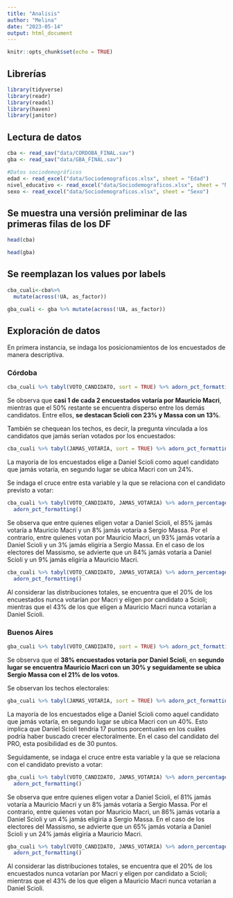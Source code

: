 ```yaml
---
title: "Analisis"
author: "Melina"
date: "2023-05-14"
output: html_document
---
```


```r
knitr::opts_chunk$set(echo = TRUE)
```

## Librerías

```r
library(tidyverse)
library(readr)
library(readxl)
library(haven)
library(janitor)
```


## Lectura de datos

```r
cba <- read_sav("data/CORDOBA_FINAL.sav")
gba <- read_sav("data/GBA_FINAL.sav")

#Datos sociodemográficos
edad <- read_excel("data/Sociodemograficos.xlsx", sheet = "Edad")
nivel_educativo <- read_excel("data/Sociodemograficos.xlsx", sheet = "Nivel_educativo")
sexo <- read_excel("data/Sociodemograficos.xlsx", sheet = "Sexo")

```

## Se muestra una versión preliminar de las primeras filas de los DF

```r
head(cba)
```
```r
head(gba)
```


## Se reemplazan los values por labels
```r

cba_cuali<-cba%>%
  mutate(across(!UA, as_factor))

gba_cuali <- gba %>% mutate(across(!UA, as_factor))

```

## Exploración de datos

En primera instancia, se indaga los posicionamientos de los encuestados de manera descriptiva. 

### Córdoba 

```r

cba_cuali %>% tabyl(VOTO_CANDIDATO, sort = TRUE) %>% adorn_pct_formatting() %>% arrange(desc(n)) %>% adorn_totals()

```
Se observa que **casi 1 de cada 2 encuestados votaría por Mauricio Macri**, mientras que el 50% restante se encuentra disperso entre los demás candidatos. Entre ellos, **se destacan Scioli con 23% y Massa con un 13%**. 

También se chequean los techos, es decir, la pregunta vinculada a los candidatos que jamás serían votados por los encuestados: 

```r
cba_cuali %>% tabyl(JAMAS_VOTARIA, sort = TRUE) %>% adorn_pct_formatting() %>% arrange(desc(n)) %>% adorn_totals()


```
La mayoría de los encuestados elige a Daniel Scioli como aquel candidato que jamás votaría, en segundo lugar se ubica Macri con un 24%. 

Se indaga el cruce entre esta variable y la que se relaciona con el candidato previsto a votar: 
```r
cba_cuali %>% tabyl(VOTO_CANDIDATO, JAMAS_VOTARIA) %>% adorn_percentages('row')  %>% 
  adorn_pct_formatting()
```

Se observa que entre quienes eligen votar a Daniel Scioli, el 85% jamás votaría a Mauricio Macri y un 8% jamás votaría a Sergio Massa. Por el contrario, entre quienes votan por Mauricio Macri, un 93% jamás votaría a Daniel Scioli y un 3% jamás eligiría a Sergio Massa. En el caso de los electores del Massismo, se advierte que un 84% jamás votaría a Daniel Scioli y un 9% jamás eligiría a Mauricio Macri. 

```r
cba_cuali %>% tabyl(VOTO_CANDIDATO, JAMAS_VOTARIA) %>% adorn_percentages('all')  %>% 
  adorn_pct_formatting()
```

Al considerar las distribuciones totales, se encuentra que el 20% de los encuestados nunca votarían por Macri y eligen por candidato a Scioli; mientras que el 43% de los que eligen a Mauricio Macri nunca votarían a Daniel Scioli. 

### Buenos Aires 

```r

gba_cuali %>% tabyl(VOTO_CANDIDATO, sort = TRUE) %>% adorn_pct_formatting() %>% arrange(desc(n)) %>% adorn_totals()

```
Se observa que el **38% encuestados votaría por Daniel Scioli**, en **segundo lugar se encuentra Mauricio Macri con un 30% y seguidamente se ubica Sergio Massa con el 21% de los votos**. 

Se observan los techos electorales: 

```r
gba_cuali %>% tabyl(JAMAS_VOTARIA, sort = TRUE) %>% adorn_pct_formatting() %>% arrange(desc(n)) %>% adorn_totals()


```
La mayoría de los encuestados elige a Daniel Scioli como aquel candidato que jamás votaría, en segundo lugar se ubica Macri con un 40%. Esto implica que Daniel Scioli tendría 17 puntos porcentuales en los cuáles podría haber buscado crecer electoralmente. En el caso del candidato del PRO, esta posibilidad es de 30 puntos. 

Seguidamente, se indaga el cruce entre esta variable y la que se relaciona con el candidato previsto a votar: 
```r
gba_cuali %>% tabyl(VOTO_CANDIDATO, JAMAS_VOTARIA) %>% adorn_percentages('row')  %>% 
  adorn_pct_formatting()
```

Se observa que entre quienes eligen votar a Daniel Scioli, el 81% jamás votaría a Mauricio Macri y un 8% jamás votaría a Sergio Massa. Por el contrario, entre quienes votan por Mauricio Macri, un 86% jamás votaría a Daniel Scioli y un 4% jamás eligiría a Sergio Massa. En el caso de los electores del Massismo, se advierte que un 65% jamás votaría a Daniel Scioli y un 24% jamás eligiría a Mauricio Macri. 

```r
gba_cuali %>% tabyl(VOTO_CANDIDATO, JAMAS_VOTARIA) %>% adorn_percentages('all')  %>% 
  adorn_pct_formatting()
```

Al considerar las distribuciones totales, se encuentra que el 20% de los encuestados nunca votarían por Macri y eligen por candidato a Scioli; mientras que el 43% de los que eligen a Mauricio Macri nunca votarían a Daniel Scioli. 



